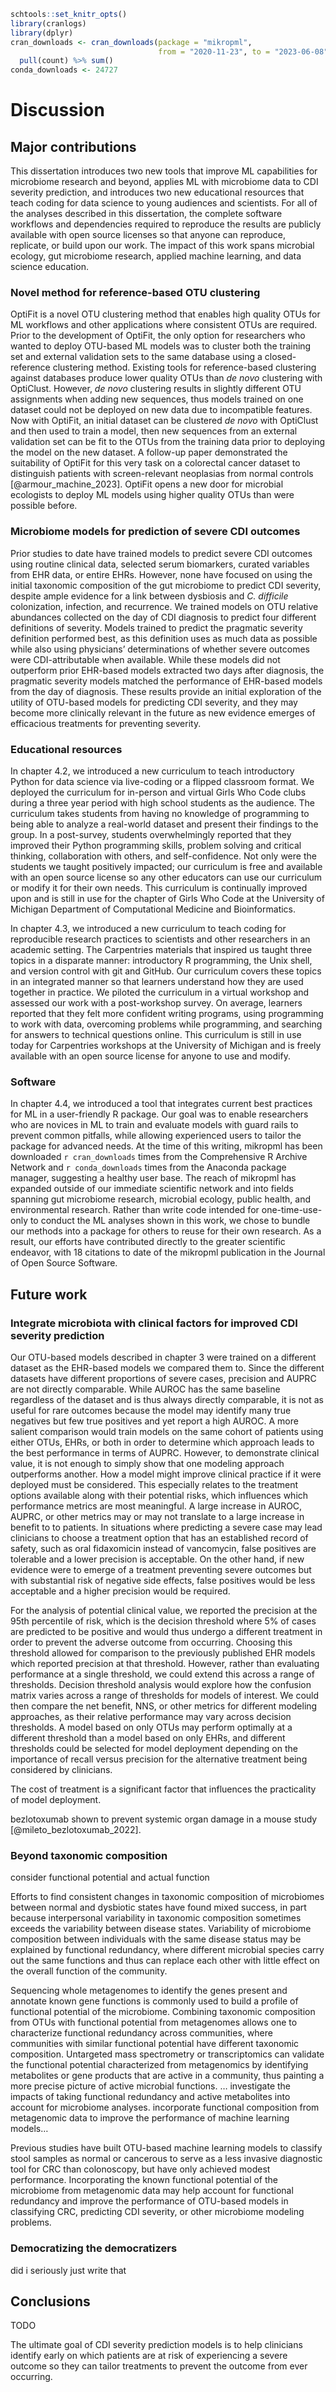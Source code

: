 ```r
schtools::set_knitr_opts()
library(cranlogs)
library(dplyr)
cran_downloads <- cran_downloads(package = "mikropml", 
                                 from = "2020-11-23", to = "2023-06-08") %>% 
  pull(count) %>% sum()
conda_downloads <- 24727
```

# Discussion

## Major contributions

This dissertation introduces two new tools that improve ML capabilities for
microbiome research and beyond, applies ML with microbiome data to CDI severity
prediction, and introduces two new educational resources that teach coding for
data science to young audiences and scientists.
For all of the analyses described in this dissertation, the complete software
workflows and dependencies required to reproduce the results are publicly
available with open source licenses so that anyone can reproduce, replicate, or
build upon our work.
The impact of this work spans microbial ecology, gut microbiome research,
applied machine learning, and data science education.

### Novel method for reference-based OTU clustering

OptiFit is a novel OTU clustering method that enables high quality OTUs for ML
workflows and other applications where consistent OTUs are required.
Prior to the development of OptiFit, the only option for researchers who wanted
to deploy OTU-based ML models was to cluster both the training set and external
validation sets to the same database using a closed-reference clustering method.
Existing tools for reference-based clustering against databases produce lower
quality OTUs than _de novo_ clustering with OptiClust.
However, _de novo_ clustering results in slightly different OTU assignments when
adding new sequences, thus models trained on one dataset could not be deployed
on new data due to incompatible features.
Now with OptiFit, an initial dataset can be clustered _de novo_ with OptiClust
and then used to train a model, then new sequences from an external validation
set can be fit to the OTUs from the training data prior to deploying the model
on the new dataset.
A follow-up paper demonstrated the suitability of OptiFit for this very task
on a colorectal cancer dataset to distinguish patients with screen-relevant 
neoplasias from normal controls [@armour_machine_2023].
OptiFit opens a new door for microbial ecologists to deploy ML models using
higher quality OTUs than were possible before.

### Microbiome models for prediction of severe CDI outcomes

Prior studies to date have trained models to predict severe CDI outcomes using
routine clinical data, selected serum biomarkers, curated variables from EHR
data, or entire EHRs.
However, none have focused on using the initial taxonomic composition of the gut
microbiome to predict CDI severity, despite ample evidence for a link between
dysbiosis and _C. difficile_ colonization, infection, and recurrence.
We trained models on OTU relative abundances collected on the day of CDI
diagnosis to predict four different definitions of severity.
Models trained to predict the pragmatic severity definition performed best, as
this definition uses as much data as possible while also using physicians'
determinations of whether severe outcomes were CDI-attributable when available.
While these models did not outperform prior EHR-based models extracted two days
after diagnosis, the pragmatic severity models matched the performance of
EHR-based models from the day of diagnosis.
These results provide an initial exploration of the utility of OTU-based models
for predicting CDI severity, and they may become more clinically relevant in the
future as new evidence emerges of efficacious treatments for preventing severity.

### Educational resources

In chapter 4.2, we introduced a new curriculum to teach introductory Python for
data science via live-coding or a flipped classroom format.
We deployed the curriculum for in-person and virtual Girls Who Code clubs during
a three year period with high school students as the audience.
The curriculum takes students from having no knowledge of programming to being
able to analyze a real-world dataset and present their findings to the group.
In a post-survey, students overwhelmingly reported that they improved their
Python programming skills, problem solving and critical thinking, collaboration
with others, and self-confidence.
Not only were the students we taught positively impacted; our curriculum is
free and available with an open source license so any other educators can use
our curriculum or modify it for their own needs.
This curriculum is continually improved upon and is still in use for the chapter
of Girls Who Code at the University of Michigan Department of Computational
Medicine and Bioinformatics.

In chapter 4.3, we introduced a new curriculum to teach coding for reproducible
research practices to scientists and other researchers in an academic setting.
The Carpentries materials that inspired us taught three topics in a disparate
manner: introductory R programming, the Unix shell, and version control with
git and GitHub.
Our curriculum covers these topics in an integrated manner so that learners
understand how they are used together in practice.
We piloted the curriculum in a virtual workshop and assessed our work with a
post-workshop survey.
On average, learners reported that they felt more confident writing programs,
using programming to work with data, overcoming problems while programming, and
searching for answers to technical questions online.
This curriculum is still in use today for Carpentries workshops at the
University of Michigan and is freely available with an open source license for
anyone to use and modify.

### Software

In chapter 4.4, we introduced a tool that integrates current best practices
for ML in a user-friendly R package.
Our goal was to enable researchers who are novices in ML to train and evaluate
models with guard rails to prevent common pitfalls, while allowing experienced
users to tailor the package for advanced needs.
At the time of this writing, mikropml has been downloaded `r cran_downloads`
times from the Comprehensive R Archive Network and `r conda_downloads` times
from the Anaconda package manager, suggesting a healthy user base.
The reach of mikropml has expanded outside of our immediate scientific network
and into fields spanning gut microbiome research, microbial ecology, public
health, and environmental research.
Rather than write code intended for one-time-use-only to conduct the ML analyses
shown in this work, we chose to bundle our methods into a package for others to
reuse for their own research.
As a result, our efforts have contributed directly to the greater scientific
endeavor, with 18 citations to date of the mikropml publication in the Journal
of Open Source Software.
<!-- mikropml snakemake workflow, schtools, mothur snakemake workflow -->

## Future work

### Integrate microbiota with clinical factors for improved CDI severity prediction

Our OTU-based models described in chapter 3 were trained on a different dataset
as the EHR-based models we compared them to.
Since the different datasets have different proportions of severe cases,
precision and AUPRC are not directly comparable.
While AUROC has the same baseline regardless of the dataset and is thus always
directly comparable, it is not as useful for rare outcomes because the model
may identify many true negatives but few true positives and yet report a high
AUROC.
A more salient comparison would train models on the same cohort of patients
using either OTUs, EHRs, or both in order to determine which approach leads to
the best performance in terms of AUPRC.
However, to demonstrate clinical value, it is not enough to simply show that one
modeling approach outperforms another.
How a model might improve clinical practice if it were deployed must be
considered.
This especially relates to the treatment options available along with their
potential risks, which influences which performance metrics are most meaningful.
A large increase in AUROC, AUPRC, or other metrics may or may not translate to a
large increase in benefit to to patients.
In situations where predicting a severe case may lead clinicians to choose a
treatment option that has an established record of safety, such as oral
fidaxomicin instead of vancomycin, false positives are tolerable and a lower
precision is acceptable.
On the other hand, if new evidence were to emerge of a treatment preventing
severe outcomes but with substantial risk of negative side effects, false
positives would be less acceptable and a higher precision would be required.

For the analysis of potential clinical value, we reported the precision at the
95th percentile of risk, which is the decision threshold where 5% of cases are
predicted to be positive and would thus undergo a different treatment in order
to prevent the adverse outcome from occurring.
Choosing this threshold allowed for comparison to the previously published EHR
models which reported precision at that threshold.
However, rather than evaluating performance at a single threshold,
we could extend this across a range of thresholds.
Decision threshold analysis would explore how the confusion matrix varies
across a range of thresholds for models of interest.
We could then compare the net benefit, NNS, or other metrics for different
modeling approaches, as their relative performance may vary across decision
thresholds.
A model based on only OTUs may perform optimally at a different threshold than
a model based on only EHRs, and different thresholds could be selected for model
deployment depending on the importance of recall versus precision for the
alternative treatment being considered by clinicians.

The cost of treatment is a significant factor that influences the practicality
of model deployment.

bezlotoxumab shown to prevent systemic organ damage in a mouse study [@mileto_bezlotoxumab_2022].


### Beyond taxonomic composition

consider functional potential and actual function

Efforts to find consistent changes in taxonomic composition of microbiomes
between normal and dysbiotic states have found mixed success, in part because
interpersonal variability in taxonomic composition sometimes exceeds the
variability between disease states.
Variability of microbiome composition between individuals with the same disease
status may be explained by functional redundancy, where different microbial
species carry out the same functions and thus can replace each other with
little effect on the overall function of the community.

Sequencing whole metagenomes to identify the genes present and annotate known
gene functions is commonly used to build a profile of functional potential of
the microbiome.
Combining taxonomic composition from OTUs with functional potential from
metagenomes allows one to characterize functional redundancy across communities,
where communities with similar functional potential have different taxonomic
composition.
Untargeted mass spectrometry or transcriptomics can validate the functional
potential characterized from metagenomics by identifying metabolites or gene
products that are active in a community,
thus painting a more precise picture of active microbial functions.
... investigate the impacts of taking functional redundancy and active metabolites into account for microbiome analyses.
incorporate functional composition from metagenomic data to improve the
performance of machine learning models...

Previous studies have built OTU-based machine learning models to classify stool
samples as normal or cancerous to serve as a less invasive diagnostic tool for
CRC than colonoscopy, but have only achieved modest performance.
Incorporating the known functional potential of the microbiome from metagenomic
data may help account for functional redundancy and improve the performance of
OTU-based models in classifying CRC, predicting CDI severity, or other 
microbiome modeling problems.

### Democratizing the democratizers

did i seriously just write that

## Conclusions

TODO


The ultimate goal of CDI severity prediction models is to help clinicians
identify early on which patients are at risk of experiencing a severe outcome
so they can tailor treatments to prevent the outcome from ever occurring.

